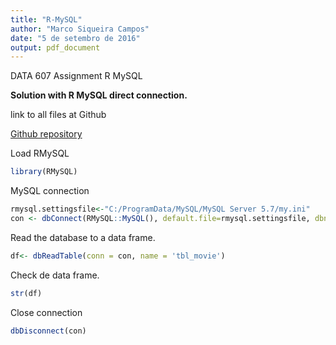 ---
title: "R-MySQL"
author: "Marco Siqueira Campos"
date: "5 de setembro de 2016"
output: pdf_document
---

DATA 607 
Assignment R MySQL

**Solution with R MySQL direct connection.**   

link to all files at Github

[Github repository](https://github.com/MarcoSCampos/DATA_607)

Load RMySQL

```{r, load_rmysql}
library(RMySQL)
```

MySQL connection

```{r, connection}
rmysql.settingsfile<-"C:/ProgramData/MySQL/MySQL Server 5.7/my.ini"
con <- dbConnect(RMySQL::MySQL(), default.file=rmysql.settingsfile, dbname = "sql_r", username=NULL, password=NULL)

```

Read the database to a data frame.

```{r, read_db}
df<- dbReadTable(conn = con, name = 'tbl_movie')
```

Check de data frame.
```{r, check}
str(df)
```

Close connection
```{r, close}
dbDisconnect(con)

```
